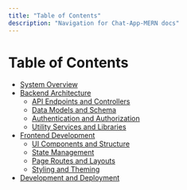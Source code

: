 ```yaml
---
title: "Table of Contents"
description: "Navigation for Chat-App-MERN docs"
---
```

# Table of Contents

   - [System Overview](./1_system-overview.mdx)
  - [Backend Architecture](./2_backend-architecture.mdx)
    - [API Endpoints and Controllers](./2.1_api-endpoints-and-controllers.mdx)
    - [Data Models and Schema](./2.2_data-models-and-schema.mdx)
    - [Authentication and Authorization](./2.3_authentication-and-authorization.mdx)
    - [Utility Services and Libraries](./2.4_utility-services-and-libraries.mdx)
  - [Frontend Development](./3_frontend-development.mdx)
    - [UI Components and Structure](./3.1_ui-components-and-structure.mdx)
    - [State Management](./3.2_state-management.mdx)
    - [Page Routes and Layouts](./3.3_page-routes-and-layouts.mdx)
    - [Styling and Theming](./3.4_styling-and-theming.mdx)
  - [Development and Deployment](./4_development-and-deployment.mdx)